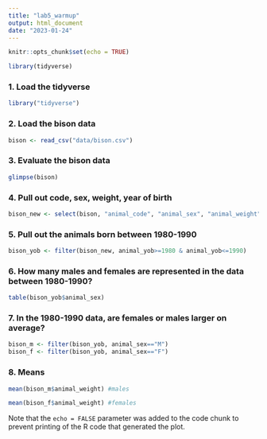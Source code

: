 ```yaml
---
title: "lab5_warmup"
output: html_document
date: "2023-01-24"
---
```


```r
knitr::opts_chunk$set(echo = TRUE)
```

```r
library(tidyverse)
```
### 1. Load the tidyverse
```r
library("tidyverse")
```

### 2. Load the bison data
```r
bison <- read_csv("data/bison.csv")
```

### 3. Evaluate the bison data
```r
glimpse(bison)
```

### 4. Pull out code, sex, weight, year of birth
```r
bison_new <- select(bison, "animal_code", "animal_sex", "animal_weight", "animal_yob")
```

### 5. Pull out the animals born between 1980-1990
```r
bison_yob <- filter(bison_new, animal_yob>=1980 & animal_yob<=1990)
```

### 6. How many males and females are represented in the data between 1980-1990?
```r
table(bison_yob$animal_sex)
```

### 7. In the 1980-1990 data, are females or males larger on average?
```r
bison_m <- filter(bison_yob, animal_sex=="M")
bison_f <- filter(bison_yob, animal_sex=="F")
```

### 8. Means
```r
mean(bison_m$animal_weight) #males
```

```r
mean(bison_f$animal_weight) #females
```

Note that the `echo = FALSE` parameter was added to the code chunk to prevent printing of the R code that generated the plot.
